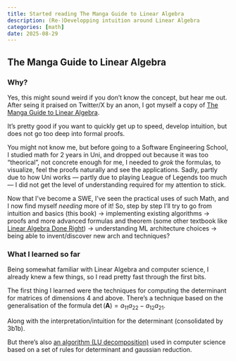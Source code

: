```yaml
---
title: Started reading The Manga Guide to Linear Algebra
description: (Re-)Developping intuition around Linear Algebra
categories: [math]
date: 2025-08-29
---
```


## The Manga Guide to Linear Algebra

### Why?

Yes, this might sound weird if you don't know the concept, but hear me out. After seing it praised on Twitter/X by an anon, I got myself a copy of [The Manga Guide to Linear Algebra](https://www.amazon.com/Manga-Guide-Linear-Algebra/dp/1593274130){target=_blank}.

It's pretty good if you want to quickly get up to speed, develop intuition, but does not go too deep into formal proofs.

You might not know me, but before going to a Software Engineering School, I studied math for 2 years in Uni, and dropped out because it was too "theorical", not concrete enough for me, I needed to _grok_ the formulas, to visualize, feel the proofs naturally and see the applications. Sadly, partly due to how Uni works — partly due to playing League of Legends too much — I did not get the level of understanding required for my attention to stick.

Now that I've become a SWE, I've seen the practical uses of such Math, and I now find myself _needing_ more of it! So, step by step I'll try to go from intuition and basics (this book) -> implementing existing algorithms -> proofs and more advanced formulas and theorem (some other textbook like [Linear Algebra Done Right](https://linear.axler.net/LADR4e.pdf){target=_blank}) -> understanding ML architecture choices -> being able to invent/discover new arch and techniques? 

### What I learned so far

Being somewhat familiar with Linear Algebra and computer science, I already knew a few things, so I read pretty fast through the first bits.

The first thing I learned were the techniques for computing the determinant for matrices of dimensions 4 and above.
There's a technique based on the generalisation of the formula $\det(\mathbf{A}) = a_{11}a_{22} - a_{12}a_{21}$.

Along with the interpretation/intuition for the determinant (consolidated by 3b1b).

But there's also [an algorithm (LU decomposition)](/notes/linear-algebra.html#lu-decomposition-or-lu-factorization) used in computer science based on a set of rules for determinant and gaussian reduction.

